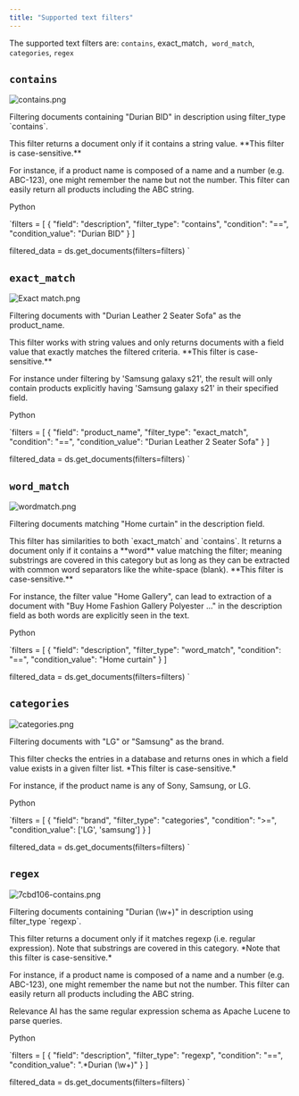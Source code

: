 ```yaml
---
title: "Supported text filters"
---
```


The supported text filters are: `contains`, exact\_match`, word_match`, `categories`, `regex`

## `contains`

![contains.png](/images/contains.png) 

Filtering documents containing "Durian BID" in description using filter\_type \`contains\`.

This filter returns a document only if it contains a string value. \*\*This filter is case-sensitive.\*\*

For instance, if a product name is composed of a name and a number (e.g. ABC-123), one might remember the name but not the number. This filter can easily return all products including the ABC string. 

Python

`filters = [
    {
        "field": "description",
        "filter_type": "contains",
        "condition": "==",
        "condition_value": "Durian BID"
    }
]

filtered_data = ds.get_documents(filters=filters)
`

## `exact_match`

![Exact match.png](/images/exact-match.png) 

Filtering documents with "Durian Leather 2 Seater Sofa" as the product\_name.

This filter works with string values and only returns documents with a field value that exactly matches the filtered criteria. \*\*This filter is case-sensitive.\*\*

For instance under filtering by 'Samsung galaxy s21', the result will only contain products explicitly having 'Samsung galaxy s21' in their specified field. 

Python

`filters = [
    {
        "field": "product_name",
        "filter_type": "exact_match",
        "condition": "==",
        "condition_value": "Durian Leather 2 Seater Sofa"
    }
]

filtered_data = ds.get_documents(filters=filters)
`

## `word_match`

![wordmatch.png](/images/word-match.png) 

Filtering documents matching "Home curtain" in the description field.

This filter has similarities to both \`exact\_match\` and \`contains\`. It returns a document only if it contains a \*\*word\*\* value matching the filter; meaning substrings are covered in this category but as long as they can be extracted with common word separators like the white-space (blank). \*\*This filter is case-sensitive.\*\*

For instance, the filter value "Home Gallery", can lead to extraction of a document with "Buy Home Fashion Gallery Polyester ..." in the description field as both words are explicitly seen in the text.

Python

`filters = [
    {
        "field": "description",
        "filter_type": "word_match",
        "condition": "==",
        "condition_value": "Home curtain"
    }
]

filtered_data = ds.get_documents(filters=filters)
`

## `categories`

![categories.png](/images/category.png) 

Filtering documents with "LG" or "Samsung" as the brand.

This filter checks the entries in a database and returns ones in which a field value exists in a given filter list. \*This filter is case-sensitive.\*

For instance, if the product name is any of Sony, Samsung, or LG.

Python

`filters = [
    {
        "field": "brand",
        "filter_type": "categories",
        "condition": ">=",
        "condition_value": ['LG', 'samsung']
    }
]

filtered_data = ds.get_documents(filters=filters)
`

## `regex`

![7cbd106-contains.png](/images/regex.png) 

Filtering documents containing "Durian (\\w+)" in description using filter\_type \`regexp\`.

This filter returns a document only if it matches regexp (i.e. regular expression). Note that substrings are covered in this category. \*Note that this filter is case-sensitive.\*

For instance, if a product name is composed of a name and a number (e.g. ABC-123), one might remember the name but not the number. This filter can easily return all products including the ABC string.

Relevance AI has the same regular expression schema as Apache Lucene to parse queries.

Python

`filters = [
    {
        "field": "description",
        "filter_type": "regexp",
        "condition": "==",
        "condition_value": ".*Durian (\w+)"
    }
]

filtered_data = ds.get_documents(filters=filters)
`